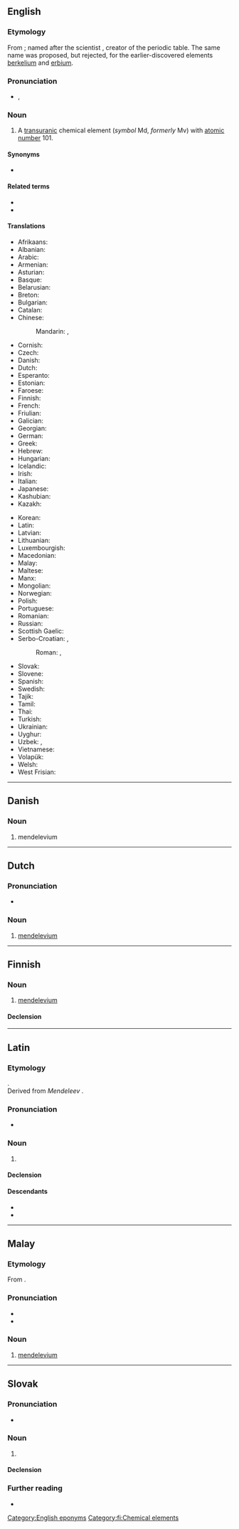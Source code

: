 {{also|Mendelevium|mendelévium|mendélévium}}
==English==
{{elements|en|Md|fermium|Fm|nobelium|No}}

===Etymology===
From {{suffix|en|Mendeleev|ium}}; named after the scientist {{w|Dmitri Mendeleev}}, creator of the periodic table. The same name was proposed, but rejected, for the earlier-discovered elements [[berkelium]] and [[erbium]].

===Pronunciation===
* {{enPR|mĕndəlēv'ēəm}}, {{IPA|en|/ˌmɛndəˈliːviəm/}}

===Noun===
{{en-noun|-}}
{{wikipedia}}

# A [[transuranic]] chemical element (''symbol'' Md, ''formerly'' Mv) with [[atomic number]] 101.

====Synonyms====
* {{l|en|unnilunium}}

====Related terms====
* {{l|en|Mendeleev}}
* {{l|en|mendelevate}}

====Translations====
{{trans-top|chemical element}}
* Afrikaans: {{t+|af|mendelevium}}
* Albanian: {{t|sq|mendelevium}}
* Arabic: {{t|ar|مَنْدَلِفْيُوم|m|tr=mandalifyum}}
* Armenian: {{t|hy|մենդելեւիում}}
* Asturian: {{t|ast|mendeleviu|m}}
* Basque: {{t|eu|mendelebioa}}
* Belarusian: {{t|be|мендзяле́вій|m|sc=Cyrl}}
* Breton: {{t+|br|mendeleviom}}
* Bulgarian: {{t|bg|менделе́вий|m}}
* Catalan: {{t+|ca|mendelevi}}
* Chinese:
*: Mandarin: {{t+|cmn|鍆}}, {{t+|cmn|钔|tr=mén}}
* Cornish: {{t|kw|mendelevyum}}
* Czech: {{t+|cs|mendelevium}}
* Danish: {{t+|da|mendelevium|n}}
* Dutch: {{t+|nl|mendelevium|n}}
* Esperanto: {{t+|eo|mendelevio}}
* Estonian: {{t+|et|mendeleevium}}
* Faroese: {{t|fo|mendelevium|n}}
* Finnish: {{t+|fi|mendelevium}}
* French: {{t+|fr|mendélévium|m}}
* Friulian: {{t|fur|mendelevi}}
* Galician: {{t+|gl|mendelevio}}
* Georgian: {{t|ka|მენდელეევიუმი}}
* German: {{t+|de|Mendelevium|n}}
* Greek: {{t+|el|μεντελέβιο|n}}
* Hebrew: {{t+|he|מנדלביום|tr=mendelevyum|sc=Hebr}}
* Hungarian: {{t+|hu|mendelévium}}
* Icelandic: {{t+|is|mendelevín}}
* Irish: {{t|ga|meindiléiviam}}
* Italian: {{t+|it|mendelevio|m}}
* Japanese: {{t+|ja|メンデレビウム|tr=menderebiumu}}
* Kashubian: {{t|csb|mendeléw}}
* Kazakh: {{t|kk|менделевий|sc=Cyrl}}
{{trans-mid}}
* Korean: {{t+|ko|멘델레븀}}
* Latin: {{t|la|mendelelevium}}
* Latvian: {{t|lv|mendelevijs}}
* Lithuanian: {{t+|lt|mendelevis}}
* Luxembourgish: {{t|lb|Mendelevium}}
* Macedonian: {{t|mk|менделевиум|m|sc=Cyrl}}
* Malay: {{t|ms|mendelevium}}
* Maltese: {{t|mt|mendelevjum}}
* Manx: {{t|gv|mendelevium}}
* Mongolian: {{t|mn|менделеби|sc=Cyrl}}
* Norwegian: {{t|no|mendelevium}}
* Polish: {{t+|pl|mendelew|m}}
* Portuguese: {{t+|pt|mendelévio|m}}
* Romanian: {{t+|ro|mendeleviu|n}}
* Russian: {{t+|ru|менделе́вий|m}}
* Scottish Gaelic: {{t|gd|meindilèiviam}}
* Serbo-Croatian: {{t|sh|мендељевиj|m|sc=Cyrl}}, {{t|sh|мендељевиjум|m|sc=Cyrl}}
*: Roman: {{t|sh|mendeljevij}}, {{t|sh|mendeljevijum}}
* Slovak: {{t|sk|mendelevium|n}}
* Slovene: {{t+|sl|mendelevij|m}}
* Spanish: {{t+|es|mendelevio|m}}
* Swedish: {{t+|sv|mendelevium}}
* Tajik: {{t|tg|менделевий|sc=Cyrl}}
* Tamil: {{t|ta|மெண்டலேவியம்|sc=Taml}}
* Thai: {{t|th|เมนเดลีเวียม}}
* Turkish: {{t+|tr|mendelevyum}}
* Ukrainian: {{t|uk|менделє́вій|m|sc=Cyrl}}
* Uyghur: {{t|ug|مېندېلېيېۋىي}}
* Uzbek: {{t|uz|mendeleviy}}, {{t|uz|менделеевий|sc=Cyrl|tr=mendeleeviy}}
* Vietnamese: {{t|vi|menđelevi}}
* Volapük: {{t+|vo|mendelevin}}
* Welsh: {{t|cy|mendelefiwm}}
* West Frisian: {{t|fy|mendelevium}}
{{trans-bottom}}

[[Category:English eponyms]]

----

==Danish==

===Noun===
{{da-noun}}

# mendelevium

----

==Dutch==
{{wikipedia|lang=nl}}
{{elements|nl|Md|fermium|Fm|nobelium|No}}

===Pronunciation===
* {{audio|nl|Nl-mendelevium.ogg|Audio}}

===Noun===
{{nl-noun|n|-|-}}

# [[#English|mendelevium]]

----

==Finnish==
{{wikipedia|lang=fi}}

===Noun===
{{fi-noun}}

# [[#English|mendelevium]]

====Declension====
{{fi-decl-risti|mendelevium|||a|i=0}}

[[Category:fi:Chemical elements]]

----

==Latin==
{{elements|la|Md|fermium|Fm|nobelium|No}}

===Etymology===
{{named-after|la|nationality=Russian|occupation=chemist|occupation2=inventor|Дми́трий Ива́нович Менделе́ев|sc=cyrillic|tr=Dmítrij Ivánovič Mendeléev|born=1834|died=1907|wplink=Dmitri Mendeleev|nocat=1}}.<br>
Derived from ''Mendeleev'' {{suffix|la||ium|pos2=chemical element suffix}}.

===Pronunciation===
* {{la-IPA|eccl=yes|mendelēvium}}

===Noun===
{{la-noun|mendelēvium<2.-ium>}}
{{wikipedia|lang=la}}
# {{lb|la|New Latin|chemistry}} {{l|en|mendelevium}}

====Declension====
{{la-ndecl|mendelēvium<2.-ium>}}

====Descendants====
* {{desc|en|mendelevium|bor=1}}
* {{desc|it|mendelevio|bor=1}}

----

==Malay==
{{wikipedia|lang=ms}}
{{elements|ms|Md|fermium|Fm|nobelium|No}}

===Etymology===
From {{etyl|en|ms}} {{m|en|mendelevium}}.

===Pronunciation===
* {{IPA|ms|[mɛndəlɛviom]|[mɛndəlɛviəm]}}
* {{rhymes|ms|iom|jom|om}}

===Noun===
{{head|ms|noun}}

# [[#English|mendelevium]] {{gloss|chemical element}}

----

==Slovak==
{{elements|sk|Md|fermium|Fm|nobelium|no}}

===Pronunciation===
* {{IPA|sk|/ˈmɛndɛlɛvium/}}

===Noun===
{{sk-noun|g=n|gen=mendelevia|decl=mesto}}

# {{l|en|mendelevium}} {{gloss|element}}

====Declension====
{{sk-decl-noun-sg|mendelevium|mendelevia|mendeleviu|mendelevium|mendeleviu|mendeleviom}}

===Further reading===
* {{R:SDK}}